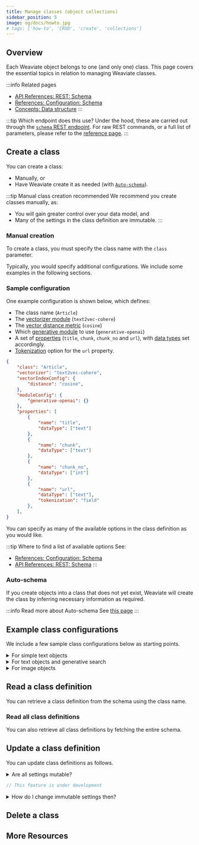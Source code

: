 ```yaml
---
title: Manage classes (object collections)
sidebar_position: 5
image: og/docs/howto.jpg
# tags: ['how-to', 'CRUD', 'create', 'collections']
---
```



<Badges/>


## Overview

Each Weaviate object belongs to one (and only one) class. This page covers the essential topics in relation to managing Weaviate classes.

:::info Related pages
- [API References: REST: Schema](../api/rest/schema.md)
- [References: Configuration: Schema](../config-refs/schema.md)
- [Concepts: Data structure](../concepts/data.md)
:::

:::tip Which endpoint does this use?
Under the hood, these are carried out through the [`schema` REST endpoint](../api/rest/schema.md). For raw REST commands, or a full list of parameters, please refer to the [reference page](../api/rest/schema.md).
:::

## Create a class

You can create a class:
- Manually, or
- Have Weaviate create it as needed (with [`Auto-schema`](../config-refs/schema.md#auto-schema)).

:::tip Manual class creation recommended
We recommend you create classes manually, as:
- You will gain greater control over your data model, and
- Many of the settings in the class definition are immutable.
:::

### Manual creation

To create a class, you must specify the class name with the `class` parameter.

<Tabs groupId="languages">
  <TabItem value="py" label="Python">
    <FilteredTextBlock
      text={PyCode}
      startMarker="# START CreateClass"
      endMarker="# END CreateClass"
      language="py"
    />
  </TabItem>

  <TabItem value="js" label="JavaScript/TypeScript">
    <FilteredTextBlock
      text={TSCode}
      startMarker="// START CreateClass"
      endMarker="// END CreateClass"
      language="ts"
    />
  </TabItem>
</Tabs>

Typically, you would specify additional configurations. We include some examples in the following sections.

### Sample configuration

One example configuration is shown below, which defines:
- The class name (`Article`)
- The [vectorizer module](../modules/retriever-vectorizer-modules/index.md) (`text2vec-cohere`)
- The [vector distance metric](../config-refs/distances.md) (`cosine`)
- Which [generative module](../modules/reader-generator-modules/index.md) to use (`generative-openai`)
- A set of [properties](../concepts/data.md#data-object-nomenclature) (`title`, `chunk`, `chunk_no` and `url`), with [data types](../config-refs/datatypes.md) set accordingly.
- [Tokenization](../config-refs/schema.md#property-tokenization) option for the `url` property.

```json
{
    "class": "Article",
    "vectorizer": "text2vec-cohere",
    "vectorIndexConfig": {
        "distance": "cosine",
    },
    "moduleConfig": {
        "generative-openai": {}
    },
    "properties": [
        {
            "name": "title",
            "dataType": ["text"]
        },
        {
            "name": "chunk",
            "dataType": ["text"]
        },
        {
            "name": "chunk_no",
            "dataType": ["int"]
        },
        {
            "name": "url",
            "dataType": ["text"],
            "tokenization": "field"
        },
    ],
}
```

You can specify as many of the available options in the class definition as you would like.

:::tip Where to find a list of available options
See:
- [References: Configuration: Schema](../config-refs/schema.md)
- [API References: REST: Schema](../api/rest/schema.md#create-a-class)
:::


### Auto-schema

If you create objects into a class that does not yet exist, Weaviate will create the class by inferring necessary information as required.

:::info Read more about Auto-schema
See [this page](../config-refs/schema.md#auto-schema)
:::


## Example class configurations

We include a few sample class configurations below as starting points.

<details>
  <summary>For simple text objects</summary>

The below defines:
- The class name (`Article`)
- The vectorizer module (`text2vec-cohere`) and model (`embed-multilingual-v2.0`)
- A set of properties (`title`, `body`) with `text` data types.

```json
{
    "class": "Article",
    "vectorizer": "text2vec-cohere",
    "moduleConfig": {
        "text2vec-cohere": {
            "model": "embed-multilingual-v2.0",
        },
    },
    "properties": [
        {
            "name": "title",
            "dataType": ["text"]
        },
        {
            "name": "body",
            "dataType": ["text"]
        },
    ],
}
```

:::tip How to perform similarity or generative searches
- [Similarity search](../search/similarity.md)
:::

</details>

<details>
  <summary>For text objects and generative search</summary>

The below defines:
- The class name (`Article`)
- The vectorizer module (`text2vec-openai`) and default model
- The vector index distance metric (`cosine`)
- Which generative module to use (`generative-openai`)
- A set of properties (`title`, `chunk`, `chunk_no` and `url`), with data types set accordingly.
- Tokenization option for the `url` property.
- Vectorization option (`skip` vectorization) for the `url` property.

```json
{
    "class": "Article",
    "vectorizer": "text2vec-openai",
    "vectorIndexConfig": {
        "distance": "cosine",
    },
    "moduleConfig": {
        "generative-openai": {}
    },
    "properties": [
        {
            "name": "title",
            "dataType": ["text"]
        },
        {
            "name": "chunk",
            "dataType": ["text"]
        },
        {
            "name": "chunk_no",
            "dataType": ["int"]
        },
        {
            "name": "url",
            "dataType": ["text"],
            "tokenization": "field",
            "moduleConfig": {
                "text2vec-openai": {
                    "skip": true
                },
            }
        },
    ],
}
```

:::tip How to perform similarity or generative searches
- [Similarity search](../search/similarity.md)
- [Generative search](../search/generative.md)
:::

</details>

<details>
  <summary>For image objects</summary>

The below defines:
- The class name (`Image`)
- The vectorizer module (`img2vec-neural`), with the `image` property set as the store of image data.
- The vector index distance metric (`cosine`)
- A set of properties (`image`), with the `image` property set as `blob`.

```json
{
    "class": "Image",
    "vectorizer": "img2vec-neural",
    "vectorIndexConfig": {
        "distance": "cosine",
    },
    "moduleConfig": {
        "img2vec-neural": {
            "imageFields": [
                "image"
            ]
        }
    },
    "properties": [
        {
            "name": "image",
            "dataType": ["blob"]
        },
    ],
}
```

:::tip How to perform image searches
- [Image search](../search/image.md)
:::

</details>

## Read a class definition

You can retrieve a class definition from the schema using the class name.

<Tabs groupId="languages">
  <TabItem value="py" label="Python">
    <FilteredTextBlock
      text={PyCode}
      startMarker="# START ReadOneClass"
      endMarker="# END ReadOneClass"
      language="py"
    />
  </TabItem>

  <TabItem value="js" label="JavaScript/TypeScript">
    <FilteredTextBlock
      text={TSCode}
      startMarker="// START ReadOneClass"
      endMarker="// END ReadOneClass"
      language="ts"
    />
  </TabItem>
</Tabs>

### Read all class definitions

You can also retrieve all class definitions by fetching the entire schema.

<Tabs groupId="languages">
  <TabItem value="py" label="Python">
    <FilteredTextBlock
      text={PyCode}
      startMarker="# START ReadAllClasses"
      endMarker="# END ReadAllClasses"
      language="py"
    />
  </TabItem>

  <TabItem value="js" label="JavaScript/TypeScript">
    <FilteredTextBlock
      text={TSCode}
      startMarker="// START ReadAllClasses"
      endMarker="// END ReadAllClasses"
      language="ts"
    />
  </TabItem>
</Tabs>

## Update a class definition

You can update class definitions as follows.

<details>
  <summary>Are all settings mutable?</summary>

Not all settings are mutable.

A typical use case for this functionality is to update configuration, such as the vectorIndexConfig. Note that even in mutable sections, such as vectorIndexConfig, some fields may be immutable.

</details>

<Tabs groupId="languages">
  <TabItem value="py" label="Python">
    <FilteredTextBlock
      text={PyCode}
      startMarker="# START UpdateClass"
      endMarker="# END UpdateClass"
      language="py"
    />
  </TabItem>

  <TabItem value="js" label="JavaScript/TypeScript">

```ts
// This feature is under development
```

  </TabItem>
</Tabs>

<details>
  <summary>How do I change immutable settings then?</summary>

In this case, you must delete the class recreate it. If possible, we recommend using the cursor API to [retrieve all objects and re-populate it](./read-all-objects.mdx).

</details>

## Delete a class


<CautionSchemaDeleteClass />

## More Resources


<DocsMoreResources />
